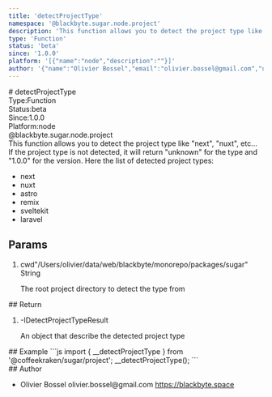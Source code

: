 ```yaml
---
title: 'detectProjectType'
namespace: '@blackbyte.sugar.node.project'
description: 'This function allows you to detect the project type like &quot;next&quot;, &quot;nuxt&quot;, etc... If the project type is not detected, it will return &quot;unknown&quot; for the type and &quot;1.0.0&quot; for the version. Here the list of detected project types:  - next - nuxt - astro - remix - sveltekit - laravel'
type: 'Function'
status: 'beta'
since: '1.0.0'
platform: '[{"name":"node","description":""}]'
author: '{"name":"Olivier Bossel","email":"olivier.bossel@gmail.com","url":"https://blackbyte.space"}'
---
```


<div class="docmap-mdx">
# detectProjectType
<div class="_metas">
<div class="_type"><span class="_type-label">Type:</span><span class="_type-value">Function</span></div>
<div class="_status"><span class="_status-label">Status:</span><span class="_status-value -beta">beta</span></div>
<div class="_since"><span class="_since-label">Since:</span><span class="_since-value">1.0.0</span></div>
<div class="_platform"><span class="_platform-label">Platform:</span><span class="_platform-value -node">node</span></div>
</div>
<div class="_namespace">@blackbyte.sugar.node.project</div>
<div class="_description typo-lead typo-format">
This function allows you to detect the project type like &quot;next&quot;, &quot;nuxt&quot;, etc...
If the project type is not detected, it will return &quot;unknown&quot; for the type and &quot;1.0.0&quot; for the version.
Here the list of detected project types:

- next
- nuxt
- astro
- remix
- sveltekit
- laravel
  </div>
  <div class="_params">

## Params

<ol class="_list">
<li class="_item">
<span class="_name">cwd</span><span class="_default">&quot;&sol;Users&sol;olivier&sol;data&sol;web&sol;blackbyte&sol;monorepo&sol;packages&sol;sugar&quot;</span> <span class="_type">String</span>
<p class="_description">The root project directory to detect the type from</p>
</li>
</ol>
</div>
<div class="_return">
## Return
<ol class="_list">
<li class="_item">
<span class="_default">-</span><span class="_type">IDetectProjectTypeResult</span>
<p class="_description">An object that describe the detected project type</p>
</li>
</ol>
</div>
<div class="_examples">
## Example
```js
import { __detectProjectType } from '@coffeekraken/sugar/project';
__detectProjectType();
```
</div>
<div class="_author">
## Author
<ul class="_list">
<li class="_item">
<span class="_name">Olivier Bossel</span>
<span class="_email">olivier.bossel@gmail.com</span>
<a href="https://blackbyte.space" target="_blank" class="_url">https://blackbyte.space</a>
</li>
</ul>
</div>
</div>
